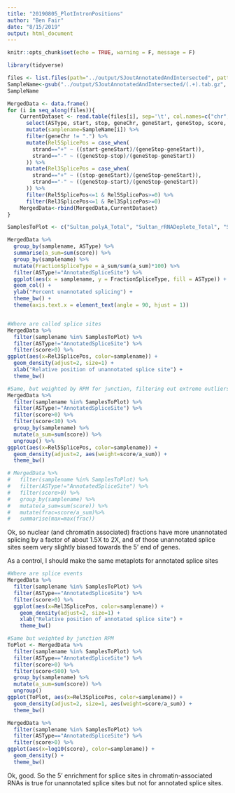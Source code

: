 ```yaml
---
title: "20190805_PlotIntronPositions"
author: "Ben Fair"
date: "8/15/2019"
output: html_document
---
```


```r
knitr::opts_chunk$set(echo = TRUE, warning = F, message = F)
```

```r
library(tidyverse)
```


```r

files <- list.files(path="../output/SJoutAnnotatedAndIntersected", pattern="*.tab.gz", full.names=TRUE, recursive=FALSE)
SampleName<-gsub("../output/SJoutAnnotatedAndIntersected/(.+).tab.gz", "\\1", files, perl=T)
SampleName

MergedData <- data.frame()
for (i in seq_along(files)){
    CurrentDataset <- read.table(files[i], sep='\t', col.names=c("chr", "start", "stop", "name", "score", "strand", "ASType", "geneChr", "geneStart", "geneStop", "gene", "geneScore", "geneStrand", "Overlap")) %>%
      select(ASType, start, stop, geneChr, geneStart, geneStop, score, strand) %>%
      mutate(samplename=SampleName[i]) %>%
      filter(geneChr != ".") %>%
      mutate(Rel5SplicePos = case_when(
        strand=="+" ~ ((start-geneStart)/(geneStop-geneStart)),
        strand=="-" ~ ((geneStop-stop)/(geneStop-geneStart))
      )) %>%
      mutate(Rel3SplicePos = case_when(
        strand=="+" ~ ((stop-geneStart)/(geneStop-geneStart)),
        strand=="-" ~ ((geneStop-start)/(geneStop-geneStart))
      )) %>%
      filter(Rel5SplicePos<=1 & Rel5SplicePos>=0) %>%
      filter(Rel3SplicePos<=1 & Rel3SplicePos>=0)
    MergedData<-rbind(MergedData,CurrentDataset)
}

SamplesToPlot <- c("Sultan_polyA_Total", "Sultan_rRNADeplete_Total", "Sultan_rRNADepelete_nuclear", "Sultan_rRNADepelete_cytoplasmic", "18862_cheRNA_1","NA18862_argonne", "19201_cheRNA_1", "18913_cheRNA_2")

MergedData %>%
  group_by(samplename, ASType) %>%
  summarise(a_sum=sum(score)) %>%
  group_by(samplename) %>%
  mutate(FractionSpliceType = a_sum/sum(a_sum)*100) %>%
  filter(ASType!="AnnotatedSpliceSite") %>%
  ggplot(aes(x = samplename, y = FractionSpliceType, fill = ASType)) +
  geom_col() +
  ylab("Percent unannotated splicing") +
  theme_bw() +
  theme(axis.text.x = element_text(angle = 90, hjust = 1))


#Where are called splice sites
MergedData %>%
  filter(samplename %in% SamplesToPlot) %>%
  filter(ASType!="AnnotatedSpliceSite") %>%
  filter(score>0) %>%
ggplot(aes(x=Rel3SplicePos, color=samplename)) +
  geom_density(adjust=2, size=1) +
  xlab("Relative position of unannotated splice site") +
  theme_bw()

#Same, but weighted by RPM for junction, filtering out extreme outliers (>10 counts)
MergedData %>%
  filter(samplename %in% SamplesToPlot) %>%
  filter(ASType!="AnnotatedSpliceSite") %>%
  filter(score>0) %>%
  filter(score<10) %>%
  group_by(samplename) %>%
  mutate(a_sum=sum(score)) %>%
  ungroup() %>%
ggplot(aes(x=Rel5SplicePos, color=samplename)) +
  geom_density(adjust=2, aes(weight=score/a_sum)) +
  theme_bw()

# MergedData %>%
#   filter(samplename %in% SamplesToPlot) %>%
#   filter(ASType!="AnnotatedSpliceSite") %>%
#   filter(score>0) %>%
#   group_by(samplename) %>%
#   mutate(a_sum=sum(score)) %>%
#   mutate(frac=score/a_sum)%>%
#   summarise(max=max(frac))


```

Ok, so nuclear (and chromatin associated) fractions have more unannotated splicing by a factor of about 1.5X to 2X, and of those unannotated splice sites seem very slightly biased towards the 5' end of genes.

As a control, I should make the same metaplots for annotated splice sites

```r
#Where are splice events
MergedData %>%
  filter(samplename %in% SamplesToPlot) %>%
  filter(ASType=="AnnotatedSpliceSite") %>%
  filter(score>0) %>%
  ggplot(aes(x=Rel3SplicePos, color=samplename)) +
    geom_density(adjust=2, size=1) +
    xlab("Relative position of annotated splice site") +
    theme_bw()

#Same but weighted by junction RPM
ToPlot <- MergedData %>%
  filter(samplename %in% SamplesToPlot) %>%
  filter(ASType=="AnnotatedSpliceSite") %>%
  filter(score>0) %>%
  filter(score<500) %>%
  group_by(samplename) %>%
  mutate(a_sum=sum(score)) %>%
  ungroup()
ggplot(ToPlot, aes(x=Rel3SplicePos, color=samplename)) +
  geom_density(adjust=2, size=1, aes(weight=score/a_sum)) +
  theme_bw()

MergedData %>%
  filter(samplename %in% SamplesToPlot) %>%
  filter(ASType=="AnnotatedSpliceSite") %>%
  filter(score>0) %>%
ggplot(aes(x=log10(score), color=samplename)) +
  geom_density() +
  theme_bw()

```

Ok, good. So the 5' enrichment for splice sites in chromatin-associated RNAs is true for unannotated splice sites but not for annotated splice sites. 
